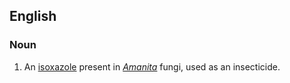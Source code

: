 ==English==

===Noun===
{{en-noun|-|head=[[ibotenic]] [[acid]]}}

# {{context|biochemistry|lang=en}} An [[isoxazole]] present in ''[[Amanita]]'' fungi, used as an insecticide.